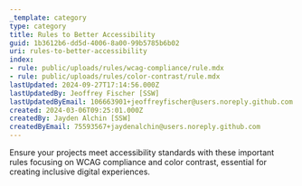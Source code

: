 ```yaml
---
_template: category
type: category
title: Rules to Better Accessibility
guid: 1b3612b6-dd5d-4006-8a00-99b5785b6b02
uri: rules-to-better-accessibility
index:
- rule: public/uploads/rules/wcag-compliance/rule.mdx
- rule: public/uploads/rules/color-contrast/rule.mdx
lastUpdated: 2024-09-27T17:14:56.000Z
lastUpdatedBy: Jeoffrey Fischer [SSW]
lastUpdatedByEmail: 106663901+jeoffreyfischer@users.noreply.github.com
created: 2024-03-06T09:25:01.000Z
createdBy: Jayden Alchin [SSW]
createdByEmail: 75593567+jaydenalchin@users.noreply.github.com
---
```


Ensure your projects meet accessibility standards with these important rules focusing on WCAG compliance and color contrast, essential for creating inclusive digital experiences.
